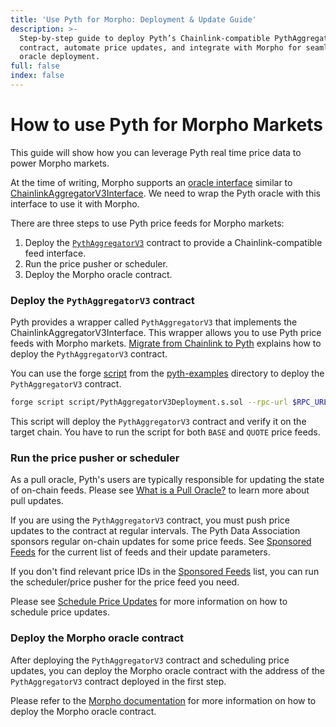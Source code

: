 ```yaml
---
title: 'Use Pyth for Morpho: Deployment & Update Guide'
description: >-
  Step-by-step guide to deploy Pyth’s Chainlink-compatible PythAggregatorV3
  contract, automate price updates, and integrate with Morpho for seamless
  oracle deployment.
full: false
index: false
---
```


# How to use Pyth for Morpho Markets

This guide will show how you can leverage Pyth real time price data to power Morpho markets.

At the time of writing, Morpho supports an [oracle interface](https://github.com/morpho-org/morpho-blue-oracles/tree/main/src) similar to [ChainlinkAggregatorV3Interface](https://github.com/smartcontractkit/chainlink/blob/develop/contracts/src/v0.8/shared/interfaces/AggregatorV3Interface.sol).
We need to wrap the Pyth oracle with this interface to use it with Morpho.

There are three steps to use Pyth price feeds for Morpho markets:

1. Deploy the [`PythAggregatorV3`](https://github.com/pyth-network/pyth-crosschain/blob/main/target_chains/ethereum/sdk/solidity/PythAggregatorV3.sol) contract to provide a Chainlink-compatible feed interface.
2. Run the price pusher or scheduler.
3. Deploy the Morpho oracle contract.

<Steps>

### Deploy the `PythAggregatorV3` contract

Pyth provides a wrapper called `PythAggregatorV3` that implements the ChainlinkAggregatorV3Interface.
This wrapper allows you to use Pyth price feeds with Morpho markets.
[Migrate from Chainlink to Pyth](./migrate-an-app-to-pyth/chainlink.md) explains how to deploy the `PythAggregatorV3` contract.

You can use the forge [script](https://github.com/pyth-network/pyth-examples/blob/main/price_feeds/evm/chainlink_migration/script/PythAggregatorV3Deployment.s.sol) from the [pyth-examples](https://github.com/pyth-network/pyth-examples/tree/main/price_feeds/evm/chainlink_migration) directory to deploy the `PythAggregatorV3` contract.

```bash copy
forge script script/PythAggregatorV3Deployment.s.sol --rpc-url $RPC_URL --broadcast --verify
```

This script will deploy the `PythAggregatorV3` contract and verify it on the target chain.
You have to run the script for both `BASE` and `QUOTE` price feeds.

### Run the price pusher or scheduler

As a pull oracle, Pyth's users are typically responsible for updating the state of on-chain feeds.
Please see [What is a Pull Oracle?](/price-feeds/pull-updates) to learn more about pull updates.

If you are using the `PythAggregatorV3` contract, you must push price updates to the contract at regular intervals.
The Pyth Data Association sponsors regular on-chain updates for some price feeds.
See [Sponsored Feeds](./sponsored-feeds.mdx) for the current list of feeds and their update parameters.

If you don't find relevant price IDs in the [Sponsored Feeds](./sponsored-feeds.mdx) list, you can run the scheduler/price pusher for the price feed you need.

Please see [Schedule Price Updates](./schedule-price-updates.mdx) for more information on how to schedule price updates.

### Deploy the Morpho oracle contract

After deploying the `PythAggregatorV3` contract and scheduling price updates, you can deploy the Morpho oracle contract with the address of the `PythAggregatorV3` contract deployed in the first step.

Please refer to the [Morpho documentation](https://docs.morpho.org/morpho/tutorials/deploy-an-oracle/) for more information on how to deploy the Morpho oracle contract.

</Steps>
